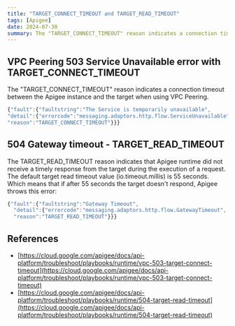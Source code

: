 ```yaml
---
title: "TARGET_CONNECT_TIMEOUT and TARGET_READ_TIMEOUT"
tags: [Apigee]
date: 2024-07-30
summary: The "TARGET_CONNECT_TIMEOUT" reason indicates a connection timeout between the Apigee instance and the target when using VPC Peering.
---
```


## VPC Peering 503 Service Unavailable error with TARGET_CONNECT_TIMEOUT

The "TARGET_CONNECT_TIMEOUT" reason indicates a connection timeout between the Apigee instance and the target when using VPC Peering.

```javascript
{"fault":{"faultstring":"The Service is temporarily unavailable",
"detail":{"errorcode":"messaging.adaptors.http.flow.ServiceUnavailable",
"reason":"TARGET_CONNECT_TIMEOUT"}}}
```

## 504 Gateway timeout - TARGET_READ_TIMEOUT

The TARGET_READ_TIMEOUT reason indicates that Apigee runtime did not receive a
timely response from the target during the execution of a request. The default
target read timeout value (io.timeout.millis) is 55 seconds. Which means that if
after 55 seconds the target doesn't respond, Apigee throws this error:

```javascript
{"fault":{"faultstring":"Gateway Timeout",
  "detail":{"errorcode":"messaging.adaptors.http.flow.GatewayTimeout",
  "reason":"TARGET_READ_TIMEOUT"}}}
```

## References

- [https://cloud.google.com/apigee/docs/api-platform/troubleshoot/playbooks/runtime/vpc-503-target-connect-timeout](https://cloud.google.com/apigee/docs/api-platform/troubleshoot/playbooks/runtime/vpc-503-target-connect-timeout)
- [https://cloud.google.com/apigee/docs/api-platform/troubleshoot/playbooks/runtime/504-target-read-timeout](https://cloud.google.com/apigee/docs/api-platform/troubleshoot/playbooks/runtime/504-target-read-timeout)
